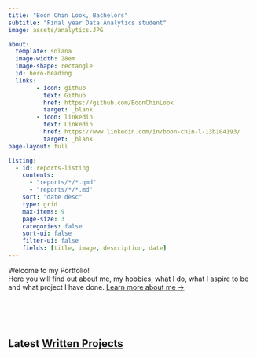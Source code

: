 ```yaml
---
title: "Boon Chin Look, Bachelors"
subtitle: "Final year Data Analytics student"
image: assets/analytics.JPG

about:
  template: solana
  image-width: 28em
  image-shape: rectangle
  id: hero-heading
  links:
        - icon: github
          text: Github
          href: https://github.com/BoonChinLook
          target: _blank
        - icon: linkedin
          text: Linkedin
          href: https://www.linkedin.com/in/boon-chin-l-13b104193/
          target: _blank
page-layout: full

listing:
  - id: reports-listing
    contents:
      - "reports/*/*.qmd"
      - "reports/*/*.md"
    sort: "date desc"
    type: grid
    max-items: 9
    page-size: 3
    categories: false
    sort-ui: false
    filter-ui: false
    fields: [title, image, description, date]
---
```


::: {#hero-heading}

Welcome to my Portfolio! <br>Here you will find out about me, my hobbies, what I do, what I aspire to be and what project I have done.
[Learn more about me &rarr;](about.qmd)

:::



<br>
<br>
<br>

## Latest [Written Projects](/reports)

::: {#reports-listing}
:::


